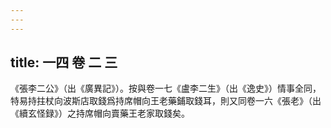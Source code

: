 ```yaml
---
---
---
```

title: 一四 卷 二 三
---




《張李二公》（出《廣異記》）。按與卷一七《盧李二生》（出《逸史》）情事全同，特易持拄杖向波斯店取錢爲持席帽向王老藥鋪取錢耳，則又同卷一六《張老》（出《續玄怪録》）之持席帽向賣藥王老家取錢矣。